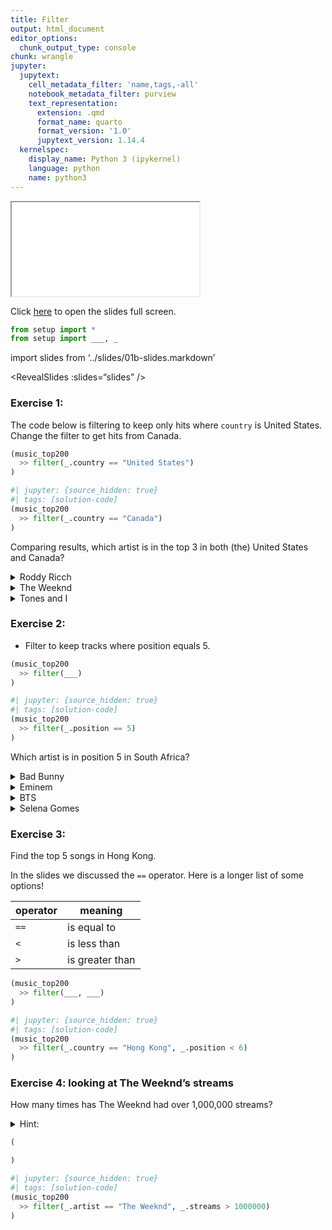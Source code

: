 ```yaml
---
title: Filter
output: html_document
editor_options:
  chunk_output_type: console
chunk: wrangle
jupyter:
  jupytext:
    cell_metadata_filter: 'name,tags,-all'
    notebook_metadata_filter: purview
    text_representation:
      extension: .qmd
      format_name: quarto
      format_version: '1.0'
      jupytext_version: 1.14.4
  kernelspec:
    display_name: Python 3 (ipykernel)
    language: python
    name: python3
---
```


```{=html}
<iframe class="slide-deck" src="../slides/01b-slides.html"></iframe>
```

Click [here](../slides/01b-slides.qmd) to open the slides full screen.

```python
from setup import *
from setup import ___, _
```

import slides from '../slides/01b-slides.markdown'

<RevealSlides :slides="slides" />

### Exercise 1: 

The code below is filtering to keep only hits where `country` is United States.
Change the filter to get hits from Canada.

```python
(music_top200
  >> filter(_.country == "United States")
)
```

```python
#| jupyter: {source_hidden: true}
#| tags: [solution-code]
(music_top200
  >> filter(_.country == "Canada")
)
```

Comparing results, which artist is in the top 3 in both (the) United States and Canada?

<details><summary>Roddy Ricch</summary>Nailed it!</details>
<details><summary>The Weeknd</summary>That artist is only top 3 in the United States</details>
<details><summary>Tones and I</summary>That artist is only top 3 in the Canada</details>


### Exercise 2: 

* Filter to keep tracks where position equals 5.

```python
(music_top200
  >> filter(___)
)
```

```python
#| jupyter: {source_hidden: true}
#| tags: [solution-code]
(music_top200
  >> filter(_.position == 5)
)
```

Which artist is in position 5 in South Africa?

<details><summary>Bad Bunny</summary>Incorrect</details>
<details><summary>Eminem</summary>That's right!</details>
<details><summary>BTS</summary>Incorrect</details>
<details><summary>Selena Gomes</summary>Incorrect</details>


### Exercise 3:

Find the top 5 songs in Hong Kong.

In the slides we discussed the `==` operator. Here is a longer list of some options!

| operator | meaning |
| -------- | ------- |
| `==`     | is equal to |
| `<`      | is less than |
| `>`      | is greater than |

```python
(music_top200
  >> filter(___, ___)
)
```

```python
#| jupyter: {source_hidden: true}
#| tags: [solution-code]
(music_top200
  >> filter(_.country == "Hong Kong", _.position < 6)
)
```

### Exercise 4: looking at The Weeknd's streams

How many times has The Weeknd had over 1,000,000 streams?

<details>
    <summary>Hint:</summary>
    Do in steps. Run first to get all rows where the artist is The Weeknd, and then modify your code to get where he has over 1,000,000 streams.
</details>

```python
(

)
```

```python
#| jupyter: {source_hidden: true}
#| tags: [solution-code]
(music_top200
  >> filter(_.artist == "The Weeknd", _.streams > 1000000)
)
```
